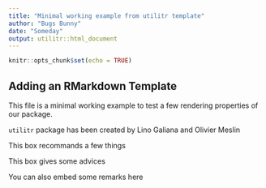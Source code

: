 ```yaml
---
title: "Minimal working example from utilitr template"
author: "Bugs Bunny"
date: "Someday"
output: utilitr::html_document
---
```


```r
knitr::opts_chunk$set(echo = TRUE)
```

## Adding an RMarkdown Template

This file is a minimal working example to test a few rendering properties
of our package.

::: auteurs
`utilitr` package has been created by Lino Galiana and Olivier Meslin
:::

::: recommandation
This box recommands a few things
:::

::: conseil
This box gives some advices
:::

::: remarque
You can also embed some remarks here
:::

